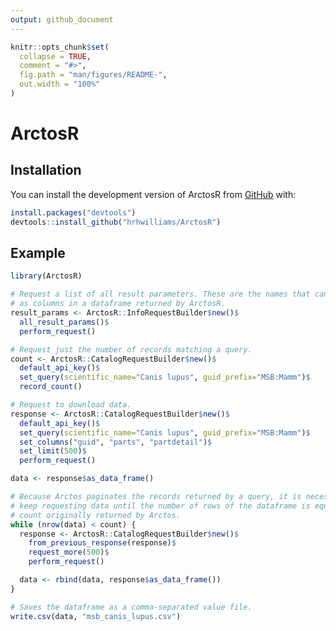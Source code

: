 ```yaml
---
output: github_document
---
```


<!-- README.md is generated from README.Rmd. Please edit that file -->

```r
knitr::opts_chunk$set(
  collapse = TRUE,
  comment = "#>",
  fig.path = "man/figures/README-",
  out.width = "100%"
)
```

# ArctosR

<!-- badges: start -->
<!-- badges: end -->

## Installation

You can install the development version of ArctosR from [GitHub](https://github.com/) with:

``` r
install.packages("devtools")
devtools::install_github("hrhwilliams/ArctosR")
```

## Example

```r
library(ArctosR)

# Request a list of all result parameters. These are the names that can show up
# as columns in a dataframe returned by ArctosR.
result_params <- ArctosR::InfoRequestBuilder$new()$
  all_result_params()$
  perform_request()

# Request just the number of records matching a query.
count <- ArctosR::CatalogRequestBuilder$new()$
  default_api_key()$
  set_query(scientific_name="Canis lupus", guid_prefix="MSB:Mamm")$
  record_count()

# Request to download data.
response <- ArctosR::CatalogRequestBuilder$new()$
  default_api_key()$
  set_query(scientific_name="Canis lupus", guid_prefix="MSB:Mamm")$
  set_columns("guid", "parts", "partdetail")$
  set_limit(500)$
  perform_request()

data <- response$as_data_frame()

# Because Arctos paginates the records returned by a query, it is necessary to
# keep requesting data until the number of rows of the dataframe is equal to the
# count originally returned by Arctos.
while (nrow(data) < count) {
  response <- ArctosR::CatalogRequestBuilder$new()$
    from_previous_response(response)$
    request_more(500)$
    perform_request()

  data <- rbind(data, response$as_data_frame())
}

# Saves the dataframe as a comma-separated value file.
write.csv(data, "msb_canis_lupus.csv")
```
